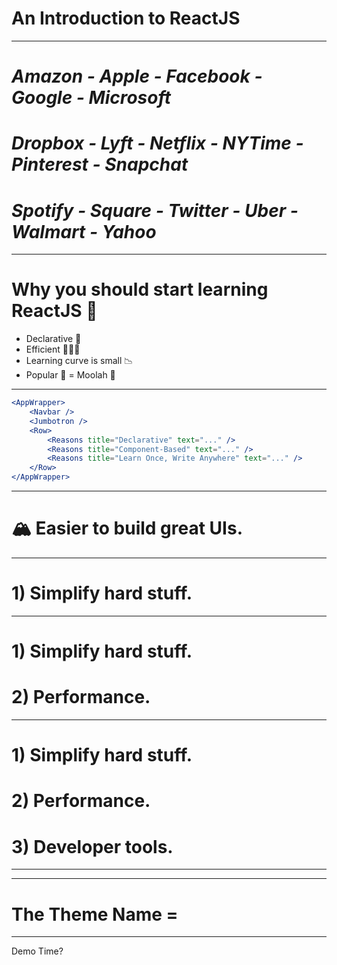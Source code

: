 
# An Introduction to ReactJS

---

<i>
    <h1>Amazon - Apple - Facebook - Google - Microsoft</h1>
    <h1>Dropbox - Lyft - Netflix - NYTime - Pinterest - Snapchat</h1>
    <h1>Spotify - Square - Twitter - Uber -  Walmart - Yahoo</h1>
</i>

---

# Why you should start learning ReactJS 🤔

- Declarative 📌
- Efficient 🏃🏻‍💨
- Learning curve is small 📉
- Popular 🌟 = Moolah 💸

---

```jsx
<AppWrapper>
    <Navbar />
    <Jumbotron />
    <Row>
        <Reasons title="Declarative" text="..." />
        <Reasons title="Component-Based" text="..." />
        <Reasons title="Learn Once, Write Anywhere" text="..." />
    </Row>
</AppWrapper>
```

---

# 🏔 Easier to build great UIs.

---

<h1>1) Simplify hard stuff.</h1>

---

<h1>1) Simplify hard stuff.</h1>
<h1>2) Performance.</h1>

---

<h1>1) Simplify hard stuff.</h1>
<h1>2) Performance.</h1>
<h1>3) Developer tools.</h1>

--- 


<Board />

--- 

# The Theme Name = <ThemeName />

--- 

Demo Time?


